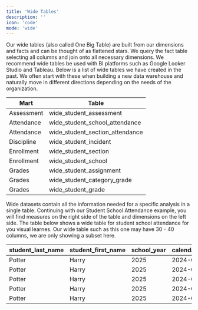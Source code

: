 ```yaml
---
title: 'Wide Tables'
description: ''
icon: 'code'
mode: 'wide'
---
```


Our wide tables (also called One Big Table) are built from our dimensions and facts and can be thought of as flattened stars. We query the fact table selecting all columns and join onto all necessary dimensions. We recommend wide tables be used with BI platforms such as Google Looker Studio and Tableau. Below is a list of wide tables we have created in the past. We often start with these when building a new data warehouse and naturally move in different directions depending on the needs of the organization.

| Mart       | Table                           |
| ---------- | ------------------------------- |
| Assessment | wide_student_assessment         |
| Attendance | wide_student_school_attendance  |
| Attendance | wide_student_section_attendance |
| Discipline | wide_student_incident           |
| Enrollment | wide_student_section            |
| Enrollment | wide_student_school             |
| Grades     | wide_student_assignment         |
| Grades     | wide_student_category_grade     |
| Grades     | wide_student_grade              |

Wide datasets contain all the information needed for a specific analysis in a single table. Continuing with our Student School Attendance example, you will find measures on the right side of the table and dimensions on the left side. The table below shows a wide table for student school attendance for you visual learnes. Our wide table such as this one may have 30 - 40 columns, we are only showing a subset here.

| student_last_name | student_first_name | school_year | calendar_date | attendance_code | attendance_duration | absence_duration |
| ----------------- | ------------------ | ----------- | ------------- | --------------- | ------------------- | ---------------- |
| Potter            | Harry              | 2025        | 2024-09-09    | P               | 1                   | 0                |
| Potter            | Harry              | 2025        | 2024-09-10    | P               | 1                   | 0                |
| Potter            | Harry              | 2025        | 2024-09-11    | EA              | 0                   | 1                |
| Potter            | Harry              | 2025        | 2024-09-12    | P               | 1                   | 0                |
| Potter            | Harry              | 2025        | 2024-09-13    | T               | 1                   | 0                |
